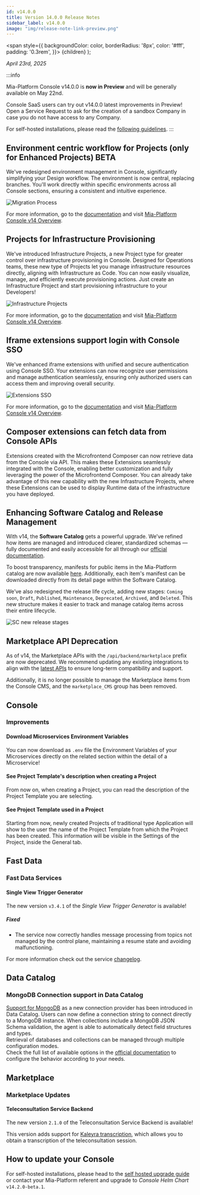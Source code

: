 ```yaml
---
id: v14.0.0
title: Version 14.0.0 Release Notes
sidebar_label: v14.0.0
image: "img/release-note-link-preview.png"
---
```


  <span
    style={{
      backgroundColor: color,
      borderRadius: '8px',
      color: '#fff',
      padding: '0.3rem',
    }}>
    {children}
  </span>
);

_April 23rd, 2025_

:::info

Mia-Platform Console v14.0.0 is **now in Preview** and will be generally available on May 22nd.

Console SaaS users can try out v14.0.0 latest improvements in Preview! Open a Service Request to ask for the creation of a sandbox Company in case you do not have access to any Company.

For self-hosted installations, please read the [following guidelines](#how-to-update-your-console).
:::

## Environment centric workflow for Projects (only for Enhanced Projects) <Highlight color="#e5c762">BETA</Highlight>

We've redesigned environment management in Console, significantly simplifying your Design workflow. The environment is now central, replacing branches. You'll work directly within specific environments across all Console sections, ensuring a consistent and intuitive experience.

![Migration Process](img/migration-process.png)

For more information, go to the [documentation](/development_suite/set-up-infrastructure/env-based-management.md) and visit [Mia-Platform Console v14 Overview](/release-notes/mia-platform-v14.mdx#environment-centric-workflow-for-projects-only-for-enhanced-projects-beta).

## Projects for Infrastructure Provisioning

We've introduced Infrastructure Projects, a new Project type for greater control over infrastructure provisioning in Console. Designed for Operations teams, these new type of Projects let you manage infrastructure resources directly, aligning with Infrastructure as Code. You can now easily visualize, manage, and efficiently execute provisioning actions.
Just create an Infrastructure Project and start provisioning infrastructure to your Developers!

![Infrastructure Projects](./img/infrastructure-project-selection.png)

For more information, go to the [documentation](/console/project-configuration/infrastructure-project.md) and visit [Mia-Platform Console v14 Overview](/release-notes/mia-platform-v14.mdx#projects-for-infrastructure-provisioning).

## Iframe extensions support login with Console SSO

We've enhanced iframe extensions with unified and secure authentication using Console SSO. Your extensions can now recognize user permissions and manage authentication seamlessly, ensuring only authorized users can access them and improving overall security.

![Extensions SSO](img/extensions-sso.png)

For more information, go to the [documentation](/console/console-extensibility/sso.md) and visit [Mia-Platform Console v14 Overview](/release-notes/mia-platform-v14.mdx#iframe-extensions-support-login-with-console-sso).

## Composer extensions can fetch data from Console APIs

Extensions created with the Microfrontend Composer can now retrieve data from the Console via API.
This makes these Extensions seamlessly integrated with the Console, enabling better customization and fully leveraging the power of the Microfrontend Composer.
You can already take advantage of this new capability with the new Infrastructure Projects, where these Extensions can be used to display Runtime data of the infrastructure you have deployed.

## Enhancing Software Catalog and Release Management

With v14, the **Software Catalog** gets a powerful upgrade. We’ve refined how items are managed and introduced clearer, standardized schemas — fully documented and easily accessible for all through our [official documentation](/software-catalog/overview.md).

To boost transparency, manifests for public items in the Mia-Platform catalog are now available [here](https://github.com/mia-platform-marketplace/public-catalog).
Additionally, each item's manifest can be downloaded directly from its detail page within the Software Catalog.

We’ve also redesigned the release life cycle, adding new stages: `Coming soon`, `Draft`, `Published`, `Maintenance`, `Deprecated`, `Archived`, and `Deleted`. This new structure makes it easier to track and manage catalog items across their entire lifecycle.

![SC new release stages](img/software-catalog-release-stages.png)

## Marketplace API Deprecation

As of v14, the Marketplace APIs with the `/api/backend/marketplace` prefix are now deprecated.
We recommend updating any existing integrations to align with the [latest APIs](/software-catalog/items-management/api.md) to ensure long-term compatibility and support.

Additionally, it is no longer possible to manage the Marketplace items from the Console CMS, and the `marketplace_CMS` group has been removed.

## Console

### Improvements

#### Download Microservices Environment Variables

You can now download as `.env` file the Environment Variables of your Microservices directly on the related section within the detail of a Microservice!

#### See Project Template's description when creating a Project

From now on, when creating a Project, you can read the description of the Project Template you are selecting.

#### See Project Template used in a Project

Starting from now, newly created Projects of traditional type Application will show to the user the name of the Project Template from which the Project has been created. This information will be visible in the Settings of the Project, inside the General tab.

## Fast Data

### Fast Data Services

#### Single View Trigger Generator

The new version `v3.4.1` of the _Single View Trigger Generator_ is available!

##### Fixed

- The service now correctly handles message processing from topics not managed by the control plane, maintaining a resume state and avoiding malfunctioning.

For more information check out the service [changelog](/runtime_suite/single-view-trigger-generator/changelog.md).

## Data Catalog

### MongoDB Connection support in Data Catalog

[Support for MongoDB](/data_catalog/frontend/data_catalog_connections.mdx#mongodb) as a new connection provider has been introduced in Data Catalog. Users can now define a connection string to connect directly to a MongoDB instance. When collections include a MongoDB JSON Schema validation, the agent is able to automatically detect field structures and types.  
Retrieval of databases and collections can be managed through multiple configuration modes.  
Check the full list of available options in the [official documentation](/data_catalog/frontend/data_catalog_connections.mdx#mongodb-databases-settings) to configure the behavior according to your needs.

## Marketplace

### Marketplace Updates

#### Teleconsultation Service Backend

The new version `2.1.0` of the Teleconsultation Service Backend is available!

This version adds support for [Kaleyra transcription](https://developers.kaleyra.io/reference/video-recording), which allows you to obtain a transcription of the teleconsultation session. 

## How to update your Console

For self-hosted installations, please head to the [self hosted upgrade guide](/infrastructure/self-hosted/installation-chart/100_how-to-upgrade.md) or contact your Mia-Platform referent and upgrade to _Console Helm Chart_ `v14.2.0-beta.1`.
